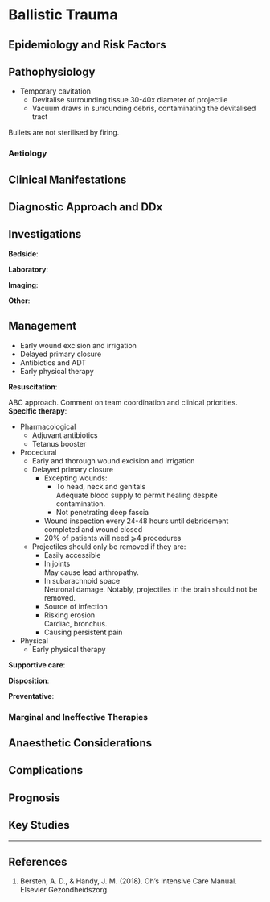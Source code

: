 # Ballistic Trauma


## Epidemiology and Risk Factors

## Pathophysiology


* Temporary cavitation
	* Devitalise surrounding tissue 30-40x diameter of projectile
	* Vacuum draws in surrounding debris, contaminating the devitalised tract

:::column-margin
Bullets are not sterilised by firing.
:::

### Aetiology

## Clinical Manifestations

## Diagnostic Approach and DDx

## Investigations

**Bedside**:

**Laboratory**:

**Imaging**:

**Other**:

## Management

:::priority
* Early wound excision and irrigation
* Delayed primary closure
* Antibiotics and ADT
* Early physical therapy
:::


**Resuscitation**:

ABC approach. Comment on team coordination and clinical priorities.
**Specific therapy**:

* Pharmacological
	* Adjuvant antibiotics
	* Tetanus booster
* Procedural
	* Early and thorough wound excision and irrigation
	* Delayed primary closure
		* Excepting wounds:
			* To head, neck and genitals\
			Adequate blood supply to permit healing despite contamination.
			* Not penetrating deep fascia
		* Wound inspection every 24-48 hours until debridement completed and wound closed
		* 20% of patients will need ⩾4 procedures
	* Projectiles should only be removed if they are:
		* Easily accessible
		* In joints\
		May cause lead arthropathy.
		* In subarachnoid space\
		Neuronal damage. Notably, projectiles in the brain should not be removed.
		* Source of infection
		* Risking erosion\
		Cardiac, bronchus.
		* Causing persistent pain
* Physical
	* Early physical therapy

**Supportive care**:

**Disposition**:

**Preventative**:


### Marginal and Ineffective Therapies

## Anaesthetic Considerations

## Complications

## Prognosis

## Key Studies


---

## References

1. Bersten, A. D., & Handy, J. M. (2018). Oh’s Intensive Care Manual. Elsevier Gezondheidszorg.